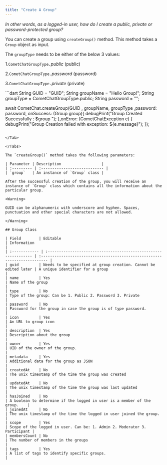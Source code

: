 ```yaml
---
title: "Create A Group"
---
```




*In other words, as a logged-in user, how do I create a public, private or password-protected group?*

You can create a group using `createGroup()` method. This method takes a `Group` object as input.

The `groupType` needs to be either of the below 3 values:

1.`CometChatGroupType.`*public* (public)

2.`CometChatGroupType.`*password* (password)

3.`CometChatGroupType.`*private* (private)

<Tabs>
<Tab title="Dart">
```dart
String GUID = "GUID";
     String groupName = "Hello Group!";
     String groupType = CometChatGroupType.public;
     String password = "";

await CometChat.createGroup(GUID , groupName, groupType ,password: password,
   onSuccess: (Group group){
     debugPrint("Group Created Successfully : $group ");
   },onError: (CometChatException e) {
     debugPrint("Group Creation failed with exception: ${e.message}");
   });
```

</Tab>

</Tabs>

The `createGroup()` method takes the following parameters:

| Parameter | Description                  |
| :--------- | :---------------------------- |
| `group`   | An instance of `Group` class |

After the successful creation of the group, you will receive an instance of `Group` class which contains all the information about the particular group.

<Warning>

GUID can be alphanumeric with underscore and hyphen. Spaces, punctuation and other special characters are not allowed.

</Warning>

## Group Class

| Field        | Editable                                                        | Information                                                               |
| :------------ | :--------------------------------------------------------------- | :------------------------------------------------------------------------- |
| guid         | Needs to be specified at group creation. Cannot be edited later | A unique identifier for a group                                           |
| name         | Yes                                                             | Name of the group                                                         |
| type         | No                                                              | Type of the group: Can be 1. Public 2. Password 3. Private                |
| password     | No                                                              | Password for the group in case the group is of type password.             |
| icon         | Yes                                                             | An URL to group icon                                                      |
| description  | Yes                                                             | Description about the group                                               |
| owner        | Yes                                                             | UID of the owner of the group.                                            |
| metadata     | Yes                                                             | Additional data for the group as JSON                                     |
| createdAt    | No                                                              | The unix timestamp of the time the group was created                      |
| updatedAt    | No                                                              | The unix timestamp of the time the group was last updated                 |
| hasJoined    | No                                                              | A boolean to determine if the logged in user is a member of the group.    |
| joinedAt     | No                                                              | The unix timestamp of the time the logged in user joined the group.       |
| scope        | Yes                                                             | Scope of the logged in user. Can be: 1. Admin 2. Moderator 3. Participant |
| membersCount | No                                                              | The number of members in the groups                                       |
| tags         | Yes                                                             | A list of tags to identify specific groups.                               |
